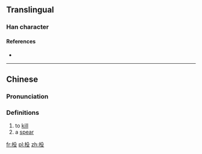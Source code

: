 ==Translingual==

===Han character===
{{Han char|rn=75|rad=木|as=04|sn=8|four=47947|canj=DHNE|ids=⿰木殳}}

====References====
* {{Han ref|kx=0514.020|dkj=14507|dj=0901.070|hdz=21174.020|uh=6778|ud=26488|bh=CCE6|bd=52454}}

----

==Chinese==
{{zh-forms}}

===Pronunciation===
{{zh-pron
|m=shū
|c=syu4
|mc=y
|oc=y
|ma=
|cat=v,n
}}

===Definitions===
# to [[kill]]
# a [[spear]]

[[fr:杸]]
[[pl:杸]]
[[zh:杸]]